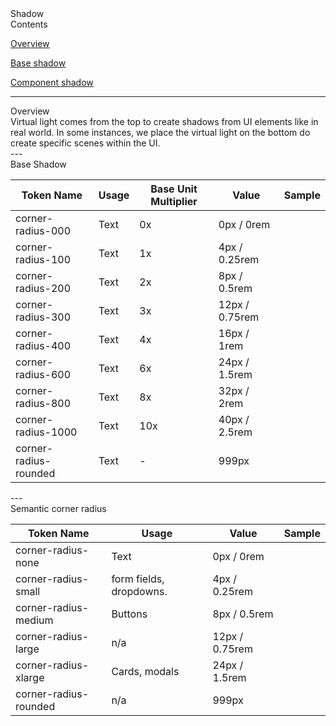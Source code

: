 
<Meta title="Foundation/Shadow" />

<style>
  {`
  table {
    border-collapse: collapse;
    border: none;
  }
  tr:first-child {
    border-top: none;
  }
  td {
    border: none !important;
  }
  th {
    border: none !important;
  }
  .token-column {
    width: 300px;
    height: 70px;
    padding: 12px 16px;
    align-items: center;
    gap: 8px;
    align-self: stretch;
    box-shadow: 0px -1px 0px 0px #E4E8F3 inset;
    background: #FFF;
    text-align: left;
  }
  .usage-column {
    width: 278px;
    height: 70px;
    padding: 12px 16px;
    align-items: center;
    gap: 8px;
    align-self: stretch;
    background: #FFF;
    box-shadow: 0px -1px 0px 0px #E4E8F3 inset;
    text-align: left;
  }
  .base-unit-column {
    width: 120px;
    height: 70px;
    padding: 12px 16px;
    align-items: center;
    gap: 8px;
    background: #FFF;
    box-shadow: 0px -1px 0px 0px #E4E8F3 inset;
    text-align: left;
  }
  .usage-column-large {
    width: 398px;
    height: 70px;
    padding: 12px 16px;
    align-items: center;
    gap: 8px;
    background: #FFF;
    box-shadow: 0px -1px 0px 0px #E4E8F3 inset;
    text-align: left;
  }
  .value-column {
    width: 140px;
    height: 70px;
    padding: 12px 16px;
    align-items: center;
    gap: 8px;
    background: #FFF;
    box-shadow: 0px -1px 0px 0px #E4E8F3 inset;
    text-align: left;
  }
  .sample-column {
    width: 162px;
    height: 70px;
    padding: 12px 16px;
    align-items: center;
    gap: 8px;
    background: #FFF;
    box-shadow: 0px -1px 0px 0px #E4E8F3 inset;
    text-align: centre;
  }
  .heading-1 {
    font-size: 40px;
    font-weight: 600;
  }
  .text {
    font-size: 16px;
    font-weight: 400;
    color: black;
  }
  .heading-2 {
    font-size: 28px;
    font-weight: 600;
  }
  .contents-button {
    border-radius: 25px;
    background: #FFF;
    border: 1px solid black;
    height: 48px;
    width: 323px;
    text-align: center; 
    font-size: 18px;
    font-weight: 400;
    color: black;
    cursor: pointer;
  }
  .title {
    font-size: 64px;
    font-weight: 600;
  }
  .sample-swatch {
    height: 76px;
    width: 168px;
    margin: auto;
    box-shadow: 0px -1px 0px 0px #E4E8F3 inset;
  }
  `}
</style>

<div className="title">Shadow</div>

<div style={{ height: '48px'}}/>

<div style={{fontSize: '28px' }}>Contents</div>
<div style={{ height: '16px'}}/>
<p><a href="#overview" target="_self" className='text'><u>Overview</u></a></p>
<p><a href="#corner-radius" target="_self" className='text'><u>Base shadow</u></a></p>
<p><a href="#corner-radius" target="_self" className='text'><u>Component shadow</u></a></p>
<div style={{ height: '48px'}}/>

---

<div style={{ height: '48px'}}/>
<span id="overview" className='heading-1'> Overview</span> 
<div style={{ height: '32px'}}/>
<span className='text'>Virtual light comes from the top to create shadows from UI elements like in real world. In some instances, we place the virtual light on the bottom do create specific scenes within the UI.</span>
<div style={{ height: '48px'}}/>
---

<div style={{ height: '48px'}}/>
<span id="corner-radius" className='heading-1'> Base Shadow</span> 
<div style={{ height: '32px'}}/>
<span className='text'></span>
<div style={{ height: '32px'}}/>

<div>
  <table>
    <thead>
      <tr>
        <th className='token-column'>
          Token Name
        </th>
        <th className='usage-column'>
          Usage
        </th>
        <th className='base-unit-column'>
          Base Unit Multiplier
        </th>
        <th className='value-column'>
          Value
        </th>
        <th className='sample-column'>
          Sample
        </th>
      </tr>
    </thead>
    <tbody>
      <tr>
        <td className='token-column'>
          <div style={{ backgroundColor: '#eeeeee', borderRadius: '8px', padding: '8px', height: '36px', display: 'inline-block', textAlign: 'center' }}>
            corner-radius-000
          </div>
        </td>
        <td className='usage-column'>
          Text
        </td>
        <td className="base-unit-column">
          0x
        </td>
        <td className="value-column">
          0px / 0rem
        </td>
        <td className="sample-column">
          <div className='sample-swatch' style={{ borderRadius: '0px', background: '#F2F2F2' }}/>
        </td>
      </tr>
      <tr>
        <td className='token-column'>
          <div style={{ backgroundColor: '#eeeeee', borderRadius: '8px', padding: '8px', height: '36px', display: 'inline-block', textAlign: 'center' }}>
            corner-radius-100
          </div>
        </td>
        <td className='usage-column'>
          Text
        </td>
        <td className="base-unit-column">
          1x
        </td>
        <td className="value-column">
          4px / 0.25rem
        </td>
        <td className="sample-column">
          <div className='sample-swatch' style={{ borderRadius: '4px', background: '#F2F2F2' }}/>
        </td>
      </tr>
      <tr>
        <td className='token-column'>
          <div style={{ backgroundColor: '#eeeeee', borderRadius: '8px', padding: '8px', height: '36px', display: 'inline-block', textAlign: 'center' }}>
            corner-radius-200
          </div>
        </td>
        <td className='usage-column'>
          Text
        </td>
        <td className="base-unit-column">
          2x
        </td>
        <td className="value-column">
          8px / 0.5rem
        </td>
        <td className="sample-column">
          <div className='sample-swatch' style={{ borderRadius: '8px', background: '#F2F2F2' }}/>
        </td>
      </tr>
      <tr>
        <td className='token-column'>
          <div style={{ backgroundColor: '#eeeeee', borderRadius: '8px', padding: '8px', height: '36px', display: 'inline-block', textAlign: 'center' }}>
            corner-radius-300
          </div>
        </td>
        <td className='usage-column'>
          Text
        </td>
        <td className="base-unit-column">
          3x
        </td>
        <td className="value-column">
          12px / 0.75rem
        </td>
        <td className="sample-column">
          <div className='sample-swatch' style={{ borderRadius: '12px', background: '#F2F2F2' }}/>
        </td>
      </tr>
      <tr>
        <td className='token-column'>
          <div style={{ backgroundColor: '#eeeeee', borderRadius: '8px', padding: '8px', height: '36px', display: 'inline-block', textAlign: 'center' }}>
            corner-radius-400
          </div>
        </td>
        <td className='usage-column'>
          Text
        </td>
        <td className="base-unit-column">
          4x
        </td>
        <td className="value-column">
          16px / 1rem
        </td>
        <td className="sample-column">
          <div className='sample-swatch' style={{ borderRadius: '16px', background: '#F2F2F2' }}/>
        </td>
      </tr>
      <tr>
        <td className='token-column'>
          <div style={{ backgroundColor: '#eeeeee', borderRadius: '8px', padding: '8px', height: '36px', display: 'inline-block', textAlign: 'center' }}>
            corner-radius-600
          </div>
        </td>
        <td className='usage-column'>
          Text
        </td>
        <td className="base-unit-column">
          6x
        </td>
        <td className="value-column">
          24px / 1.5rem
        </td>
        <td className="sample-column">
          <div className='sample-swatch' style={{ borderRadius: '24px', background: '#F2F2F2' }}/>
        </td>
      </tr>
      <tr>
        <td className='token-column'>
          <div style={{ backgroundColor: '#eeeeee', borderRadius: '8px', padding: '8px', height: '36px', display: 'inline-block', textAlign: 'center' }}>
            corner-radius-800
          </div>
        </td>
        <td className='usage-column'>
          Text
        </td>
        <td className="base-unit-column">
          8x
        </td>
        <td className="value-column">
          32px / 2rem
        </td>
        <td className="sample-column">
          <div className='sample-swatch' style={{ borderRadius: '32px', background: '#F2F2F2' }}/>
        </td>
      </tr>
      <tr>
        <td className='token-column'>
          <div style={{ backgroundColor: '#eeeeee', borderRadius: '8px', padding: '8px', height: '36px', display: 'inline-block', textAlign: 'center' }}>
            corner-radius-1000
          </div>
        </td>
        <td className='usage-column'>
          Text
        </td>
        <td className="base-unit-column">
          10x
        </td>
        <td className="value-column">
          40px / 2.5rem
        </td>
        <td className="sample-column">
          <div className='sample-swatch' style={{ borderRadius: '40px', background: '#F2F2F2' }}/>
        </td>
      </tr>
      <tr>
        <td className='token-column'>
          <div style={{ backgroundColor: '#eeeeee', borderRadius: '8px', padding: '8px', height: '36px', display: 'inline-block', textAlign: 'center' }}>
            corner-radius-rounded
          </div>
        </td>
        <td className='usage-column'>
          Text
        </td>
        <td className="base-unit-column">
          -
        </td>
        <td className="value-column">
          999px
        </td>
        <td className="sample-column">
          <div className='sample-swatch' style={{ borderRadius: '999px', background: '#F2F2F2' }}/>
        </td>
      </tr>
    </tbody>
  </table>
</div>
<div style={{ height: '48px'}}/>
---

<div style={{ height: '48px'}}/>
<span id="semantic-corner-radius" className='heading-1'> Semantic corner radius</span> 
<div style={{ height: '32px'}}/>
<span className='text'></span>
<div style={{ height: '32px'}}/>

<div>
  <table>
    <thead>
      <tr>
        <th className='token-column'>
          Token Name
        </th>
        <th className='usage-column-large'>
          Usage
        </th>
        <th className='value-column'>
          Value
        </th>
        <th className='sample-column'>
          Sample
        </th>
      </tr>
    </thead>
    <tbody>
      <tr>
        <td className='token-column'>
          <div style={{ backgroundColor: '#eeeeee', borderRadius: '8px', padding: '8px', height: '36px', display: 'inline-block', textAlign: 'center' }}>
            corner-radius-none
          </div>
        </td>
        <td className='usage-column-large'>
          Text
        </td>
        <td className="value-column">
          0px / 0rem
        </td>
        <td className="sample-column">
          <div className='sample-swatch' style={{ borderRadius: '0px', background: '#F2F2F2' }}/>
        </td>
      </tr>
      <tr>
        <td className='token-column'>
          <div style={{ backgroundColor: '#eeeeee', borderRadius: '8px', padding: '8px', height: '36px', display: 'inline-block', textAlign: 'center' }}>
            corner-radius-small
          </div>
        </td>
        <td className='usage-column-large'>
          form fields, dropdowns.
        </td>
        <td className="value-column">
          4px / 0.25rem
        </td>
        <td className="sample-column">
          <div className='sample-swatch' style={{ borderRadius: '4px', background: '#F2F2F2' }}/>
        </td>
      </tr>
      <tr>
        <td className='token-column'>
          <div style={{ backgroundColor: '#eeeeee', borderRadius: '8px', padding: '8px', height: '36px', display: 'inline-block', textAlign: 'center' }}>
            corner-radius-medium
          </div>
        </td>
        <td className='usage-column-large'>
          Buttons
        </td>
        <td className="value-column">
          8px / 0.5rem
        </td>
        <td className="sample-column">
          <div className='sample-swatch' style={{ borderRadius: '8px', background: '#F2F2F2' }}/>
        </td>
      </tr>
      <tr>
        <td className='token-column'>
          <div style={{ backgroundColor: '#eeeeee', borderRadius: '8px', padding: '8px', height: '36px', display: 'inline-block', textAlign: 'center' }}>
            corner-radius-large
          </div>
        </td>
        <td className='usage-column-large'>
          n/a
        </td>
        <td className="value-column">
          12px / 0.75rem
        </td>
        <td className="sample-column">
          <div className='sample-swatch' style={{ borderRadius: '12px', background: '#F2F2F2' }}/>
        </td>
      </tr>
      <tr>
        <td className='token-column'>
          <div style={{ backgroundColor: '#eeeeee', borderRadius: '8px', padding: '8px', height: '36px', display: 'inline-block', textAlign: 'center' }}>
            corner-radius-xlarge
          </div>
        </td>
        <td className='usage-column-large'>
          Cards, modals
        </td>
        <td className="value-column">
          24px / 1.5rem
        </td>
        <td className="sample-column">
          <div className='sample-swatch' style={{ borderRadius: '24px', background: '#F2F2F2' }}/>
        </td>
      </tr>
      <tr>
        <td className='token-column'>
          <div style={{ backgroundColor: '#eeeeee', borderRadius: '8px', padding: '8px', height: '36px', display: 'inline-block', textAlign: 'center' }}>
            corner-radius-rounded
          </div>
        </td>
        <td className='usage-column-large'>
          n/a
        </td>
        <td className="value-column">
          999px
        </td>
        <td className="sample-column">
          <div className='sample-swatch' style={{ borderRadius: '999px', background: '#F2F2F2' }}/>
        </td>
      </tr>
    </tbody>
  </table>
</div>
